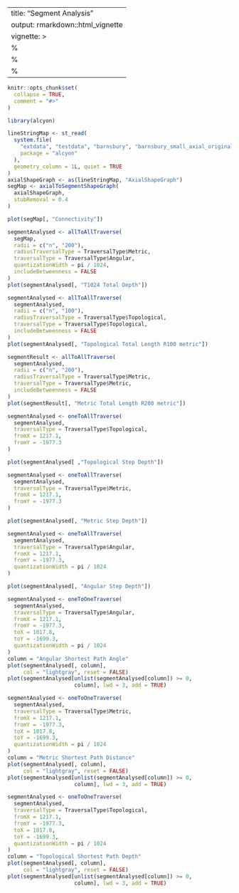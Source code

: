 <!--
SPDX-FileCopyrightText: 2024 Petros Koutsolampros

SPDX-License-Identifier: GPL-3.0-only
-->

---
title: "Segment Analysis"
output: rmarkdown::html_vignette
vignette: >
  %\VignetteIndexEntry{Segment Analysis}
  %\VignetteEngine{knitr::rmarkdown}
  %\VignetteEncoding{UTF-8}
---
  
```r
knitr::opts_chunk$set(
  collapse = TRUE,
  comment = "#>"
)
```

```r
library(alcyon)

lineStringMap <- st_read(
  system.file(
    "extdata", "testdata", "barnsbury", "barnsbury_small_axial_original.mif",
    package = "alcyon"
  ),
  geometry_column = 1L, quiet = TRUE
)
axialShapeGraph <- as(lineStringMap, "AxialShapeGraph")
segMap <- axialToSegmentShapeGraph(
  axialShapeGraph,
  stubRemoval = 0.4
)
```

```r
plot(segMap[, "Connectivity"])
```

```r
segmentAnalysed <- allToAllTraverse(
  segMap,
  radii = c("n", "200"),
  radiusTraversalType = TraversalType$Metric,
  traversalType = TraversalType$Angular,
  quantizationWidth = pi / 1024,
  includeBetweenness = FALSE
)
plot(segmentAnalysed[, "T1024 Total Depth"])
```

```r
segmentAnalysed <- allToAllTraverse(
  segmentAnalysed,
  radii = c("n", "100"),
  radiusTraversalType = TraversalType$Topological,
  traversalType = TraversalType$Topological,
  includeBetweenness = FALSE
)
plot(segmentAnalysed[, "Topological Total Length R100 metric"])
```

```r
segmentResult <- allToAllTraverse(
  segmentAnalysed,
  radii = c("n", "200"),
  radiusTraversalType = TraversalType$Metric,
  traversalType = TraversalType$Metric,
  includeBetweenness = FALSE
)
plot(segmentResult[, "Metric Total Length R200 metric"])
```

```r
segmentAnalysed <- oneToAllTraverse(
  segmentAnalysed,
  traversalType = TraversalType$Topological,
  fromX = 1217.1,
  fromY = -1977.3
)

plot(segmentAnalysed[ ,"Topological Step Depth"])
```

```r
segmentAnalysed <- oneToAllTraverse(
  segmentAnalysed,
  traversalType = TraversalType$Metric,
  fromX = 1217.1,
  fromY = -1977.3
)

plot(segmentAnalysed[, "Metric Step Depth"])
```

```r
segmentAnalysed <- oneToAllTraverse(
  segmentAnalysed,
  traversalType = TraversalType$Angular,
  fromX = 1217.1,
  fromY = -1977.3,
  quantizationWidth = pi / 1024
)

plot(segmentAnalysed[, "Angular Step Depth"])
```

```r
segmentAnalysed <- oneToOneTraverse(
  segmentAnalysed,
  traversalType = TraversalType$Angular,
  fromX = 1217.1,
  fromY = -1977.3,
  toX = 1017.8,
  toY = -1699.3,
  quantizationWidth = pi / 1024
)
column = "Angular Shortest Path Angle"
plot(segmentAnalysed[, column],
     col = "lightgray", reset = FALSE)
plot(segmentAnalysed[unlist(segmentAnalysed[column]) >= 0,
                     column], lwd = 3, add = TRUE)
```

```r
segmentAnalysed <- oneToOneTraverse(
  segmentAnalysed,
  traversalType = TraversalType$Metric,
  fromX = 1217.1,
  fromY = -1977.3,
  toX = 1017.8,
  toY = -1699.3,
  quantizationWidth = pi / 1024
)
column = "Metric Shortest Path Distance"
plot(segmentAnalysed[, column],
     col = "lightgray", reset = FALSE)
plot(segmentAnalysed[unlist(segmentAnalysed[column]) >= 0,
                     column], lwd = 3, add = TRUE)
```


```r
segmentAnalysed <- oneToOneTraverse(
  segmentAnalysed,
  traversalType = TraversalType$Topological,
  fromX = 1217.1,
  fromY = -1977.3,
  toX = 1017.8,
  toY = -1699.3,
  quantizationWidth = pi / 1024
)
column = "Topological Shortest Path Depth"
plot(segmentAnalysed[, column],
     col = "lightgray", reset = FALSE)
plot(segmentAnalysed[unlist(segmentAnalysed[column]) >= 0,
                     column], lwd = 3, add = TRUE)
```
